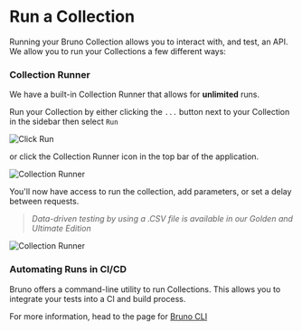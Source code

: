 # Run a Collection 

Running your Bruno Collection allows you to interact with, and test, an API. We allow you to run your Collections a few different ways:

### Collection Runner

We have a built-in Collection Runner that allows for **unlimited** runs. 

Run your Collection by either clicking the `...` button next to your Collection in the sidebar then select `Run`

![Click Run](/screenshots/collection-runner/collectionrunroot.webp)

or click the Collection Runner icon in the top bar of the application. 

![Collection Runner](/screenshots/collection-runner/runnericon.webp)

You'll now have access to run the collection, add parameters, or set a delay between requests. 

> *Data-driven testing by using a .CSV file is available in our Golden and Ultimate Edition*

![Collection Runner](/screenshots/collection-runner/collectionrunner.webp)

### Automating Runs in CI/CD

Bruno offers a command-line utility to run Collections. This allows you to integrate your tests into a CI and build process. 

For more information, head to the page for [Bruno CLI](https://docs.usebruno.com/bru-cli/overview)
